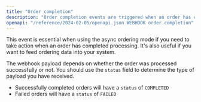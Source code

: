 ```yaml
---
title: "Order completion"
description: "Order completion events are triggered when an order has completed processing."
openapi: "/reference/2024-02-05/openapi.json WEBHOOK order.completion"
---
```


This event is essential when using the async ordering mode if you need to take action when an order has completed processing. It's also useful if you want to feed ordering data into your system.

The webhook payload depends on whether the order was processed successfully or not. You should use the `status` field to determine the type of payload you have received.

- Successfully completed orders will have a `status` of `COMPLETED`
- Failed orders will have a `status` of `FAILED`
